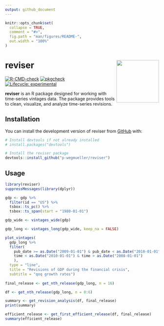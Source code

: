 ```yaml
---
output: github_document
---
```


<!-- README.md is generated from README.Rmd. Please edit that file -->

```r
knitr::opts_chunk$set(
  collapse = TRUE,
  comment = "#>",
  fig.path = "man/figures/README-",
  out.width = "100%" 
)
```

# reviser <img src="man/figures/logo.png" align="right" height="139" />

<!-- badges: start -->
[![R-CMD-check](https://github.com/p-wegmueller/reviser/actions/workflows/R-CMD-check.yaml/badge.svg)](https://github.com/p-wegmueller/reviser/actions/workflows/R-CMD-check.yaml)
[![pkgcheck](https://github.com/p-wegmueller/reviser/workflows/pkgcheck/badge.svg)](https://github.com/p-wegmueller/reviser/actions?query=workflow%3Apkgcheck)
[![Lifecycle: experimental](https://img.shields.io/badge/lifecycle-experimental-orange.svg)](https://lifecycle.r-lib.org/articles/stages.html#experimental)
<!-- badges: end -->

**reviser** is an R package designed for working with time-series vintages data. The package provides tools to clean, visualize, and analyze time-series revisions.


## Installation

You can install the development version of reviser from [GitHub](https://github.com/) with:


```r
# Install devtools if not already installed
# install.packages("devtools")

# Install the reviser package
devtools::install_github("p-wegmueller/reviser")
```


## Usage

```r
library(reviser)
suppressMessages(library(dplyr))

gdp <- gdp %>% 
  filter(id == "US") %>%
  tsbox::ts_pc() %>% 
  tsbox::ts_span(start = "1980-01-01")

gdp_wide <- vintages_wide(gdp)

gdp_long <- vintages_long(gdp_wide, keep_na = FALSE)

plot_vintages(
  gdp_long %>% 
  filter(
    pub_date >= as.Date("2009-01-01") & pub_date < as.Date("2010-01-01"),
    time < as.Date("2010-01-01") & time > as.Date("2008-01-01")
    ),
  type = "line",
  title = "Revisions of GDP during the financial crisis",
  subtitle = "qoq growth rates")
  
final_release <- get_nth_release(gdp_long, n = 16)

df <- get_nth_release(gdp_long, n = 0:6)

summary <- get_revision_analysis(df, final_release)
print(summary)

efficient_release <- get_first_efficient_release(df, final_release)
summary(efficient_release)
```
